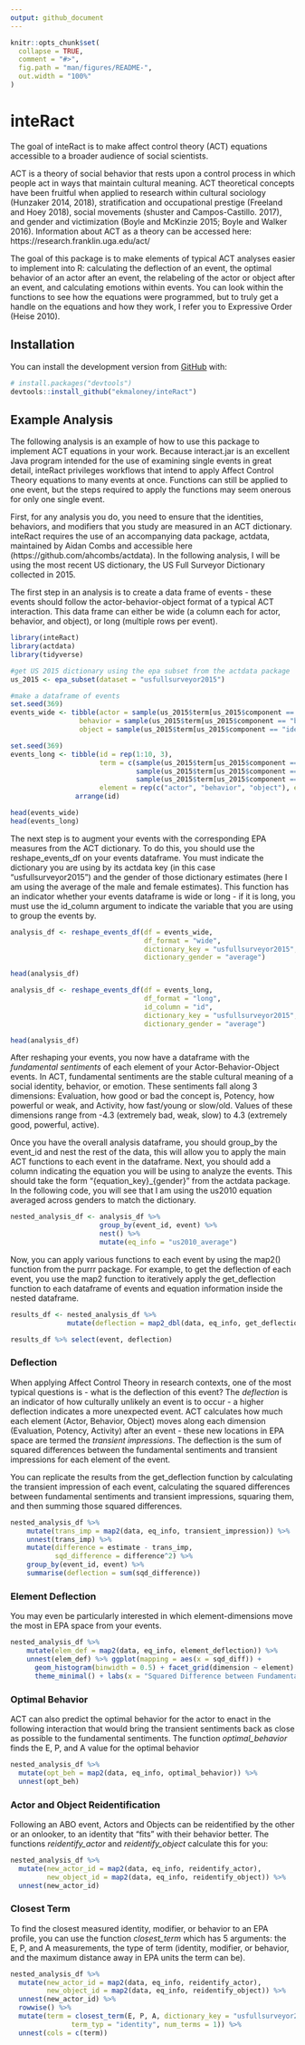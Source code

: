 ```yaml
---
output: github_document
---
```


<!-- README.md is generated from README.Rmd. Please edit that file -->

```r
knitr::opts_chunk$set(
  collapse = TRUE,
  comment = "#>",
  fig.path = "man/figures/README-",
  out.width = "100%"
)
```

# inteRact

<!-- badges: start -->
<!-- badges: end -->

The goal of inteRact is to make affect control theory (ACT) equations accessible to a broader audience of social scientists. 

ACT is a theory of social behavior that rests upon a control process in which people act in ways that 
maintain cultural meaning. ACT theoretical concepts have been fruitful when applied to research within cultural sociology (Hunzaker 2014, 2018), stratification and occupational prestige (Freeland and Hoey 2018), social movements (shuster and Campos-Castillo. 2017), and gender and victimization (Boyle and McKinzie 2015; Boyle and Walker 2016). Information about ACT as a theory can be accessed here: https://research.franklin.uga.edu/act/ 

The goal of this package is to make elements of typical ACT analyses easier to implement into R: calculating the deflection of an event, the optimal behavior of an actor after an event, the relabeling of the actor or object after an event, and calculating emotions within events. You can look within the functions to see how the equations were programmed, but to truly get a handle on the equations and how they work, I refer you to Expressive Order (Heise 2010). 


## Installation

You can install the development version from [GitHub](https://github.com/) with:

``` r
# install.packages("devtools")
devtools::install_github("ekmaloney/inteRact")
```
## Example Analysis 

The following analysis is an example of how to use this package to implement ACT equations in your work. 
Because interact.jar is an excellent Java program intended for the use of examining single events in 
great detail, inteRact privileges workflows that intend to apply Affect Control Theory equations to many
events at once. Functions can still be applied to one event, but the steps required to apply the functions may seem onerous for only one single event. 

First, for any analysis you do, you need to ensure that the identities, behaviors, and modifiers that you study are measured in an ACT dictionary. inteRact requires the use of an accompanying data package, actdata, maintained by Aidan Combs and accessible here (https://github.com/ahcombs/actdata). In the following analysis, I will be using the most recent US dictionary, the US Full Surveyor Dictionary collected in 2015. 

The first step in an analysis is to create a data frame of events - these events should follow the actor-behavior-object format of a typical ACT interaction. This data frame can either be wide (a column each for actor, behavior, and object), or long (multiple rows per event). 
```r
library(inteRact)
library(actdata)
library(tidyverse)

#get US 2015 dictionary using the epa subset from the actdata package
us_2015 <- epa_subset(dataset = "usfullsurveyor2015")

#make a dataframe of events 
set.seed(369)
events_wide <- tibble(actor = sample(us_2015$term[us_2015$component == "identity"], 10),
                 behavior = sample(us_2015$term[us_2015$component == "behavior"], 10),
                 object = sample(us_2015$term[us_2015$component == "identity"], 10))

set.seed(369)
events_long <- tibble(id = rep(1:10, 3),
                      term = c(sample(us_2015$term[us_2015$component == "identity"], 10),
                               sample(us_2015$term[us_2015$component == "behavior"], 10),
                               sample(us_2015$term[us_2015$component == "identity"], 10)),
                      element = rep(c("actor", "behavior", "object"), each = 10)) %>% 
                arrange(id)

head(events_wide)
head(events_long)
```

The next step is to augment your events with the corresponding EPA measures from the ACT dictionary. To do this, you should use the reshape_events_df on your events dataframe. You must indicate the dictionary you are using by its actdata key (in this case "usfullsurveyor2015") and the gender of those dictionary estimates (here I am using the average of the male and female estimates). This function has an indicator whether your events dataframe is wide or long - if it is long, you must use the id_column argument to indicate the variable that you are using to group the events by. 

```r
analysis_df <- reshape_events_df(df = events_wide,
                                 df_format = "wide",
                                 dictionary_key = "usfullsurveyor2015",
                                 dictionary_gender = "average")

head(analysis_df)

analysis_df <- reshape_events_df(df = events_long,
                                 df_format = "long",
                                 id_column = "id",
                                 dictionary_key = "usfullsurveyor2015",
                                 dictionary_gender = "average")

head(analysis_df)
```

After reshaping your events, you now have a dataframe with the *fundamental sentiments* of each element of your Actor-Behavior-Object events. In ACT, fundamental sentiments are the stable cultural meaning of a social identity, behavior, or emotion. These sentiments fall along 3 dimensions: Evaluation, how good or bad the concept is, Potency, how powerful or weak, and Activity, how fast/young or slow/old. Values of these dimensions range from -4.3 (extremely bad, weak, slow) to 4.3 (extremely good, powerful, active).


Once you have the overall analysis dataframe, you should group_by the event_id and nest the rest of the data, this will allow you to apply the main ACT functions to each event in the dataframe. Next, you should add a column indicating the equation you will be using to analyze the events. This should take the form "{equation_key}_{gender}" from the actdata package. In the following code, you will see that I am using the us2010 equation averaged across genders to match the dictionary. 

```r
nested_analysis_df <- analysis_df %>% 
                      group_by(event_id, event) %>% 
                      nest() %>% 
                      mutate(eq_info = "us2010_average")
```


Now, you can apply various functions to each event by using the map2() function from the purrr package. For example, to get the deflection of each event, you use the map2 function to iteratively apply the get_deflection function to each dataframe of events and equation information inside the nested dataframe.

```r

results_df <- nested_analysis_df %>% 
              mutate(deflection = map2_dbl(data, eq_info, get_deflection))

results_df %>% select(event, deflection)

```

### Deflection

When applying Affect Control Theory in research contexts, one of the most typical questions is - what is the deflection of this event? The *deflection* is an indicator of how culturally unlikely an event is to occur - a higher deflection indicates a more unexpected event. ACT calculates how much each element (Actor, Behavior, Object) moves along each dimension (Evaluation, Potency, Activity) after an event - these new locations in EPA space are termed the *transient impressions*. The deflection is the sum of squared differences between the fundamental sentiments and transient impressions for each element of the event. 

You can replicate the results from the get_deflection function by calculating the transient impression of each event, calculating the squared differences between fundamental sentiments and transient impressions, squaring them, and then summing those squared differences. 

```r
nested_analysis_df %>% 
    mutate(trans_imp = map2(data, eq_info, transient_impression)) %>% 
    unnest(trans_imp) %>% 
    mutate(difference = estimate - trans_imp,
           sqd_difference = difference^2) %>% 
    group_by(event_id, event) %>% 
    summarise(deflection = sum(sqd_difference))
```

### Element Deflection

You may even be particularly interested in which element-dimensions move the most in EPA space from your events. 

```r
nested_analysis_df %>% 
    mutate(elem_def = map2(data, eq_info, element_deflection)) %>% 
    unnest(elem_def) %>% ggplot(mapping = aes(x = sqd_diff)) + 
      geom_histogram(binwidth = 0.5) + facet_grid(dimension ~ element) + 
      theme_minimal() + labs(x = "Squared Difference between Fundamental and Transient")
```



### Optimal Behavior 

ACT can also predict the optimal behavior for the actor to enact in the following interaction that would bring the transient sentiments back as close as possible to the fundamental sentiments. The function *optimal_behavior* finds the E, P, and A value for the optimal behavior
```r
nested_analysis_df %>% 
  mutate(opt_beh = map2(data, eq_info, optimal_behavior)) %>% 
  unnest(opt_beh)
```

### Actor and Object Reidentification

Following an ABO event, Actors and Objects can be reidentified by the other or an onlooker, to an identity that "fits" with their behavior better. The functions *reidentify_actor* and *reidentify_object* calculate this for you: 

```r
nested_analysis_df %>% 
  mutate(new_actor_id = map2(data, eq_info, reidentify_actor),
         new_object_id = map2(data, eq_info, reidentify_object)) %>% 
  unnest(new_actor_id)
```

### Closest Term

To find the closest measured identity, modifier, or behavior to an EPA profile, you can use the function *closest_term* which has 5 arguments: the E, P, and A measurements, the type of term (identity, modifier, or behavior, and the maximum distance away in EPA units the term can be). 
```r
nested_analysis_df %>% 
  mutate(new_actor_id = map2(data, eq_info, reidentify_actor),
         new_object_id = map2(data, eq_info, reidentify_object)) %>% 
  unnest(new_actor_id) %>% 
  rowwise() %>% 
  mutate(term = closest_term(E, P, A, dictionary_key = "usfullsurveyor2015", gender = "average",
               term_typ = "identity", num_terms = 1)) %>% 
  unnest(cols = c(term))
```



